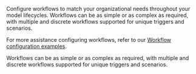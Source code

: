 :::: {.content-visible unless-format="revealjs"}
Configure workflows to match your organizational needs throughout your model lifecycles. Workflows can be as simple or as complex as required, with multiple and discrete workflows supported for unique triggers and scenarios.

::: {.callout}
For more assistance configuring workflows, refer to our [Workflow configuration examples](workflow-configuration-examples.qmd).
:::

::::

:::: {.content-hidden unless-format="revealjs"}
Workflows can be as simple or as complex as required, with multiple and discrete workflows supported for unique triggers and scenarios.

::::